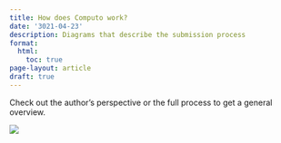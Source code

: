 ```yaml
---
title: How does Computo work?
date: '3021-04-23'
description: Diagrams that describe the submission process
format:
  html:
    toc: true
page-layout: article
draft: true
---
```


Check out the author's perspective or the full process to get a general
overview.

![](/assets/img/computo_process.png)

